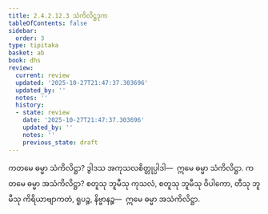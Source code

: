 ```yaml
---
title: 2.4.2.12.3 သံကိလိဋ္ဌဒုက
tableOfContents: false
sidebar:
  order: 3
type: tipitaka
basket: ab
book: dhs
review:
  current: review
  updated: '2025-10-27T21:47:37.303696'
  updated_by: ''
  notes: ''
  history:
  - state: review
    date: '2025-10-27T21:47:37.303696'
    updated_by: ''
    notes: ''
    previous_state: draft
---
```



<ReviewStatus review={frontmatter.review} showDetails={true} />

<HypothesisAnnotation frontmatter={frontmatter} />

<DynamicBreadcrumb />

<Division number="1569" book="dhs" e="ch" v="29" p="292">

<Paragraph number="2280" book="dhs">
ကတမေ ဓမ္မာ သံကိလိဋ္ဌာ? ဒွါဒသ အကုသလစိတ္တုပ္ပါဒါ—  ဣမေ ဓမ္မာ သံကိလိဋ္ဌာ.
</Paragraph>

</Division>
<Division number="1570" book="dhs" e="ch" v="29" p="292">

<Paragraph number="2281" book="dhs">
ကတမေ ဓမ္မာ အသံကိလိဋ္ဌာ? စတူသု ဘူမီသု ကုသလံ, စတူသု ဘူမီသု ဝိပါကော, တီသု ဘူမီသု ကိရိယာဗျာကတံ, ရူပဉ္စ, နိဗ္ဗာနဉ္စ—  ဣမေ ဓမ္မာ အသံကိလိဋ္ဌာ.
</Paragraph>
</Division>